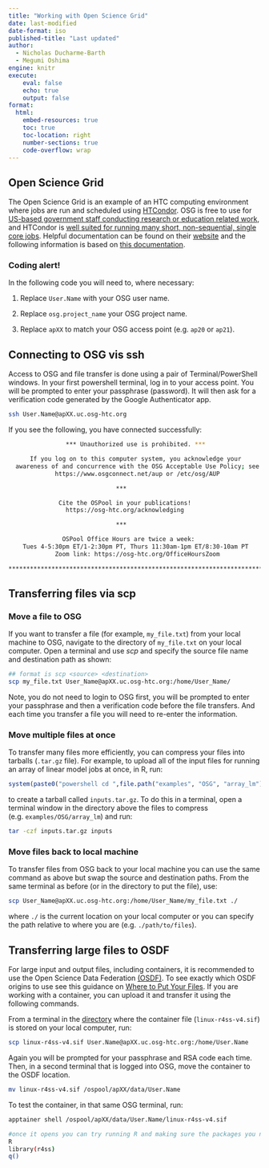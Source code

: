 ```yaml
---
title: "Working with Open Science Grid"
date: last-modified
date-format: iso
published-title: "Last updated"
author: 
  - Nicholas Ducharme-Barth
  - Megumi Oshima
engine: knitr
execute:
    eval: false
    echo: true
    output: false
format:
  html:
    embed-resources: true
    toc: true
    toc-location: right
    number-sections: true
    code-overflow: wrap
---
```



## Open Science Grid

The Open Science Grid is an example of an HTC computing environment where jobs are run and scheduled using [HTCondor](https://htcondor.org/htcondor/overview/){target="_blank"}. OSG is free to use for [US-based government staff conducting research or education related work](https://github.com/opensciencegrid/osgconnect-portal-markdowns/blob/master/signup_content/signup_modal.md){target="_blank"}, and HTCondor is [well suited for running many short, non-sequential, single core jobs](https://portal.osg-htc.org/documentation/overview/account_setup/is-it-for-you/){target="_blank"}. Helpful documentation can be found on their [website](https://portal.osg-htc.org/documentation/){target="_blank"} and the following information is based on [this documentation](https://portal.osg-htc.org/documentation/htc_workloads/managing_data/scp/){target="_blank"}.  

::: {.callout-important}
### Coding alert!
In the following code you will need to, where necessary:

1. Replace `User.Name` with your OSG user name.

2. Replace `osg.project_name` your OSG project name.

3. Replace `apXX` to match your OSG access point (e.g. `ap20` or `ap21`). 

:::

## Connecting to OSG vis ssh
Access to OSG and file transfer is done using a pair of Terminal/PowerShell windows. In your first powershell terminal, log in to your access point. You will be prompted to enter your passphrase (password). It will then ask for a verification code generated by the Google Authenticator app. 

```bash
ssh User.Name@apXX.uc.osg-htc.org
```

If you see the following, you have connected successfully: 

```bash

                *** Unauthorized use is prohibited. ***

      If you log on to this computer system, you acknowledge your
  awareness of and concurrence with the OSG Acceptable Use Policy; see
             https://www.osgconnect.net/aup or /etc/osg/AUP

                              ***

              Cite the OSPool in your publications!
                https://osg-htc.org/acknowledging

                              ***

               OSPool Office Hours are twice a week:
    Tues 4-5:30pm ET/1-2:30pm PT, Thurs 11:30am-1pm ET/8:30-10am PT
             Zoom link: https://osg-htc.org/OfficeHoursZoom

***********************************************************************

```

## Transferring files via scp 

### Move a file to OSG 

If you want to transfer a file (for example, `my_file.txt`) from your local machine to OSG, navigate to the directory of `my_file.txt` on your local computer. Open a terminal and use *scp* and specify the source file name and destination path as shown: 

```bash

## format is scp <source> <destination> 
scp my_file.txt User_Name@apXX.uc.osg-htc.org:/home/User_Name/
```

Note, you do not need to login to OSG first, you will be prompted to enter your passphrase and then a verification code before the file transfers. And each time you transfer a file you will need to re-enter the information. 

### Move multiple files at once  

To transfer many files more efficiently, you can compress your files into tarballs (`.tar.gz` file). For example, to upload all of the input files for running an array of linear model jobs at once, in R, run: 

```r
system(paste0("powershell cd ",file.path("examples", "OSG", "array_lm"),";tar -czf inputs.tar.gz inputs"))
```
to create a tarball called `inputs.tar.gz`. To do this in a terminal, open a terminal window in the directory above the files to compress (e.g. `examples/OSG/array_lm`) and run:  
```bash
tar -czf inputs.tar.gz inputs
```

### Move files back to local machine  

To transfer files from OSG back to your local machine you can use the same command as above but swap the source and destination paths. From the same terminal as before (or in the directory to put the file), use: 

```bash

scp User_Name@apXX.uc.osg-htc.org:/home/User_Name/my_file.txt ./
```
where `./` is the current location on your local computer or you can specify the path relative to where you are (e.g. `./path/to/files`). 

## Transferring large files to OSDF 

For large input and output files, including containers, it is recommended to use the Open Science Data Federation [(OSDF)](https://osg-htc.org/services/osdf.html){target="_blank"}. To see exactly which OSDF origins to use see this guidance on [Where to Put Your Files](https://portal.osg-htc.org/documentation/htc_workloads/managing_data/osdf/#where-to-put-your-files){target="_blank"}. If you are working with a container, you can upload it and transfer it using the following commands.

From a terminal in the [directory](https://moshima-pifsc.github.io/NSASS-HTC-HPC-Computing/assets/ss3-hera.html#build-software-container){target="_blank"} where the container file (`linux-r4ss-v4.sif`) is stored on your local computer, run:  
```bash
scp linux-r4ss-v4.sif User.Name@apXX.uc.osg-htc.org:/home/User.Name
```

Again you will be prompted for your passphrase and RSA code each time. 
Then, in a second terminal that is logged into OSG, move the container to the OSDF location. 

```bash
mv linux-r4ss-v4.sif /ospool/apXX/data/User.Name
```

To test the container, in that same OSG terminal, run: 
```bash

apptainer shell /ospool/apXX/data/User.Name/linux-r4ss-v4.sif

#once it opens you can try running R and making sure the packages you need are there
R
library(r4ss)
q()
```


